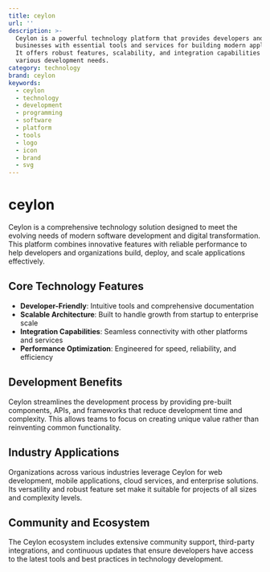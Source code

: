 ```yaml
---
title: ceylon
url: ''
description: >-
  Ceylon is a powerful technology platform that provides developers and
  businesses with essential tools and services for building modern applications.
  It offers robust features, scalability, and integration capabilities for
  various development needs.
category: technology
brand: ceylon
keywords:
  - ceylon
  - technology
  - development
  - programming
  - software
  - platform
  - tools
  - logo
  - icon
  - brand
  - svg
---
```


# ceylon

Ceylon is a comprehensive technology solution designed to meet the evolving needs of modern software development and digital transformation. This platform combines innovative features with reliable performance to help developers and organizations build, deploy, and scale applications effectively.

## Core Technology Features

- **Developer-Friendly**: Intuitive tools and comprehensive documentation
- **Scalable Architecture**: Built to handle growth from startup to enterprise scale
- **Integration Capabilities**: Seamless connectivity with other platforms and services
- **Performance Optimization**: Engineered for speed, reliability, and efficiency

## Development Benefits

Ceylon streamlines the development process by providing pre-built components, APIs, and frameworks that reduce development time and complexity. This allows teams to focus on creating unique value rather than reinventing common functionality.

## Industry Applications

Organizations across various industries leverage Ceylon for web development, mobile applications, cloud services, and enterprise solutions. Its versatility and robust feature set make it suitable for projects of all sizes and complexity levels.

## Community and Ecosystem

The Ceylon ecosystem includes extensive community support, third-party integrations, and continuous updates that ensure developers have access to the latest tools and best practices in technology development.
